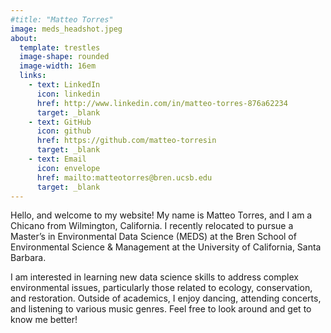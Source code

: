```yaml
---
#title: "Matteo Torres"
image: meds_headshot.jpeg
about: 
  template: trestles
  image-shape: rounded
  image-width: 16em
  links:
    - text: LinkedIn
      icon: linkedin
      href: http://www.linkedin.com/in/matteo-torres-876a62234
      target: _blank
    - text: GitHub
      icon: github
      href: https://github.com/matteo-torresin
      target: _blank
    - text: Email
      icon: envelope
      href: mailto:matteotorres@bren.ucsb.edu
      target: _blank
---
```


Hello, and welcome to my website! My name is Matteo Torres, and I am a Chicano from Wilmington, California. I recently relocated to pursue a Master's in Environmental Data Science (MEDS) at the Bren School of Environmental Science & Management at the University of California, Santa Barbara.

I am interested in learning new data science skills to address complex environmental issues, particularly those related to ecology, conservation, and restoration. Outside of academics, I enjoy dancing, attending concerts, and listening to various music genres. Feel free to look around and get to know me better!
